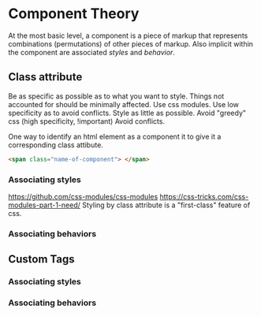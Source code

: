 
<Meta title="Theories/Component Theory" />

# Component Theory

At the most basic level, a component is a piece of markup that represents combinations (permutations) of other pieces of markup.
Also implicit within the component are associated _styles_ and _behavior_.

## Class attribute

Be as specific as possible as to what you want to style.
Things not accounted for should be minimally affected.
Use css modules.
Use low specificity as to avoid conflicts.
Style as little as possible.
Avoid "greedy" css (high specificity, !important)
Avoid conflicts.

One way to identify an html element as a component it to give it a corresponding class attibute.

```html
<span class="name-of-component"> </span>
```

### Associating styles

https://github.com/css-modules/css-modules
https://css-tricks.com/css-modules-part-1-need/
Styling by class attribute is a "first-class" feature of css.

### Associating behaviors

## Custom Tags

### Associating styles

### Associating behaviors
